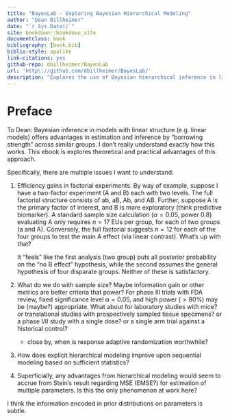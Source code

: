 ```yaml
--- 
title: "BayesLab - Exploring Bayesian Hierarchical Modeling"
author: "Dean Billheimer"
date: "`r Sys.Date()`"
site: bookdown::bookdown_site
documentclass: book
bibliography: [book.bib]
biblio-style: apalike
link-citations: yes
github-repo: dbillheimer/BayesLab
url: 'http\://github.com/dbillheimer/BayesLab/'
description: "Explores the use of Bayesian hierarchical inference in linear models."
---
```


# Preface {-}

To Dean:
Bayesian inference in models with linear structure (e.g. linear models) offers
advantages in estimation and inference by "borrowing strength" across similar
groups.  I don't really understand exactly how this works. This ebook is
explores theoretical and practical advantages of this approach.

Specifically, there are multiple issues I want to understand:

1. Efficiency gains in factorial experiments.
By way of example, suppose I have a two-factor experiment (A and B) each
with two levels.  The full factorial structure consists of ab, aB, Ab, and
AB.  Further, suppose A is the primary factor of interest, and B is more
exploratory (think predictive biomarker).  A standard sample size calculation
($\alpha = 0.05$, power 0.8) evaluating A only requires $n=17$ EUs per group,
for each of two groups (a and A).  Conversely, the full factorial suggests
$n=12$ for each of the four groups to test the main A effect (via linear
contrast).  What's up with that?

	It "feels" like the first analysis (two group) puts all posterior
	probability on the "no B effect" hypothesis, while the second assumes the
	general hypothesis of four disparate groups. Neither of these is satisfactory.

2. What do we do with sample size?  Maybe information gain or other metrics are
   better criteria that power?  For phase III trials with FDA review, fixed
   significance level $\alpha = 0.05$, and high power ($> 80$\%) may be (maybe?)
   appropriate. What about for laboratory studies with mice? or translational
   studies with prospectively sampled tissue specimens? or a phase I/II study
   with a single dose? or a single arm trial against a historical control?

	- close by, when is response adaptive randomization worthwhile?


3. How does explicit hierarchical modeling improve upon sequential modeling
   based on sufficient statistics?

4. Superficially, any advantages from hierarchical modeling would seem to accrue
   from Stein's result regarding MSE (EMSE?) for estimation of multiple
   parameters.  Is this the only phenomenon at work here?


I think the information encoded in prior distributions on parameters is subtle.
